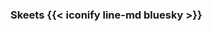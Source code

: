### Skeets {{< iconify line-md bluesky >}}

::: {.bsky}

<link rel="stylesheet" href="https://embedbsky.com/embedbsky.com-master-min.css" /><div id="embedbsky-com-timeline-embed"></div><script>let containerWidth=0,containerHeight=400;const getHtml=async t=>{const e=await fetch(t);return 200!==e.status?'<p><strong>No feed data could be located</p></strong>':e.text()};document.addEventListener('DOMContentLoaded',(async()=>{const t=(new Date).toISOString(),e=document.getElementById('embedbsky-com-timeline-embed');e.style.width="100%",e.style.height=`${containerHeight}px`;const n=await getHtml(`https://embedbsky.com/feeds/4770b81da7aea1d57c00d9241e1b84046006249f279d80e0c17e76b1acbf4203.html?v=${t}`);e.innerHTML=n}));</script>

:::
